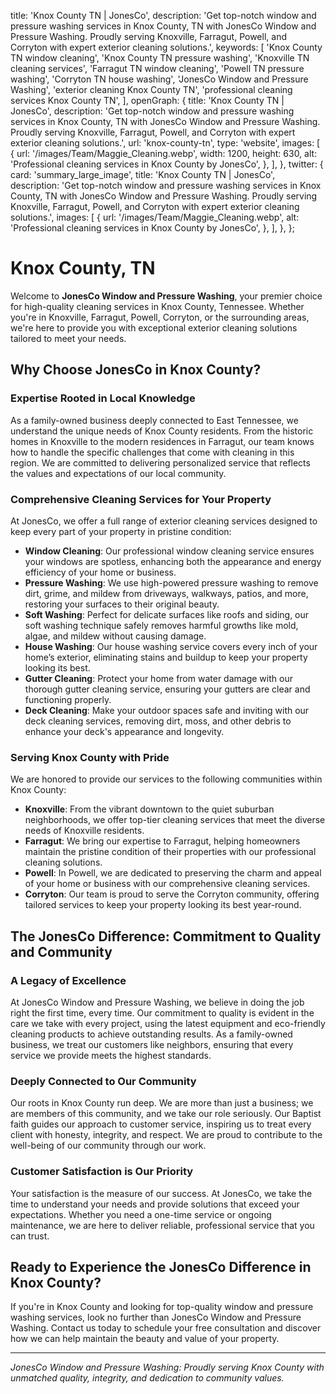 
  title: 'Knox County TN | JonesCo',
  description:
    'Get top-notch window and pressure washing services in Knox County, TN with JonesCo Window and Pressure Washing. Proudly serving Knoxville, Farragut, Powell, and Corryton with expert exterior cleaning solutions.',
  keywords: [
    'Knox County TN window cleaning',
    'Knox County TN pressure washing',
    'Knoxville TN cleaning services',
    'Farragut TN window cleaning',
    'Powell TN pressure washing',
    'Corryton TN house washing',
    'JonesCo Window and Pressure Washing',
    'exterior cleaning Knox County TN',
    'professional cleaning services Knox County TN',
  ],
  openGraph: {
    title: 'Knox County TN | JonesCo',
    description:
      'Get top-notch window and pressure washing services in Knox County, TN with JonesCo Window and Pressure Washing. Proudly serving Knoxville, Farragut, Powell, and Corryton with expert exterior cleaning solutions.',
    url: 'knox-county-tn',
    type: 'website',
    images: [
      {
        url: '/images/Team/Maggie_Cleaning.webp',
        width: 1200,
        height: 630,
        alt: 'Professional cleaning services in Knox County by JonesCo',
      },
    ],
  },
  twitter: {
    card: 'summary_large_image',
    title: 'Knox County TN | JonesCo',
    description:
      'Get top-notch window and pressure washing services in Knox County, TN with JonesCo Window and Pressure Washing. Proudly serving Knoxville, Farragut, Powell, and Corryton with expert exterior cleaning solutions.',
    images: [
      {
        url: '/images/Team/Maggie_Cleaning.webp',
        alt: 'Professional cleaning services in Knox County by JonesCo',
      },
    ],
  },
};

# Knox County, TN

Welcome to **JonesCo Window and Pressure Washing**, your premier choice for high-quality cleaning services in Knox County, Tennessee. Whether you're in Knoxville, Farragut, Powell, Corryton, or the surrounding areas, we're here to provide you with exceptional exterior cleaning solutions tailored to meet your needs.

## Why Choose JonesCo in Knox County?

### Expertise Rooted in Local Knowledge
As a family-owned business deeply connected to East Tennessee, we understand the unique needs of Knox County residents. From the historic homes in Knoxville to the modern residences in Farragut, our team knows how to handle the specific challenges that come with cleaning in this region. We are committed to delivering personalized service that reflects the values and expectations of our local community.

### Comprehensive Cleaning Services for Your Property
At JonesCo, we offer a full range of exterior cleaning services designed to keep every part of your property in pristine condition:

- **Window Cleaning**: Our professional window cleaning service ensures your windows are spotless, enhancing both the appearance and energy efficiency of your home or business.
- **Pressure Washing**: We use high-powered pressure washing to remove dirt, grime, and mildew from driveways, walkways, patios, and more, restoring your surfaces to their original beauty.
- **Soft Washing**: Perfect for delicate surfaces like roofs and siding, our soft washing technique safely removes harmful growths like mold, algae, and mildew without causing damage.
- **House Washing**: Our house washing service covers every inch of your home’s exterior, eliminating stains and buildup to keep your property looking its best.
- **Gutter Cleaning**: Protect your home from water damage with our thorough gutter cleaning service, ensuring your gutters are clear and functioning properly.
- **Deck Cleaning**: Make your outdoor spaces safe and inviting with our deck cleaning services, removing dirt, moss, and other debris to enhance your deck's appearance and longevity.

### Serving Knox County with Pride

We are honored to provide our services to the following communities within Knox County:

- **Knoxville**: From the vibrant downtown to the quiet suburban neighborhoods, we offer top-tier cleaning services that meet the diverse needs of Knoxville residents.
- **Farragut**: We bring our expertise to Farragut, helping homeowners maintain the pristine condition of their properties with our professional cleaning solutions.
- **Powell**: In Powell, we are dedicated to preserving the charm and appeal of your home or business with our comprehensive cleaning services.
- **Corryton**: Our team is proud to serve the Corryton community, offering tailored services to keep your property looking its best year-round.

## The JonesCo Difference: Commitment to Quality and Community

### A Legacy of Excellence
At JonesCo Window and Pressure Washing, we believe in doing the job right the first time, every time. Our commitment to quality is evident in the care we take with every project, using the latest equipment and eco-friendly cleaning products to achieve outstanding results. As a family-owned business, we treat our customers like neighbors, ensuring that every service we provide meets the highest standards.

### Deeply Connected to Our Community
Our roots in Knox County run deep. We are more than just a business; we are members of this community, and we take our role seriously. Our Baptist faith guides our approach to customer service, inspiring us to treat every client with honesty, integrity, and respect. We are proud to contribute to the well-being of our community through our work.

### Customer Satisfaction is Our Priority
Your satisfaction is the measure of our success. At JonesCo, we take the time to understand your needs and provide solutions that exceed your expectations. Whether you need a one-time service or ongoing maintenance, we are here to deliver reliable, professional service that you can trust.

## Ready to Experience the JonesCo Difference in Knox County?

If you're in Knox County and looking for top-quality window and pressure washing services, look no further than JonesCo Window and Pressure Washing. Contact us today to schedule your free consultation and discover how we can help maintain the beauty and value of your property.

---

*JonesCo Window and Pressure Washing: Proudly serving Knox County with unmatched quality, integrity, and dedication to community values.*

